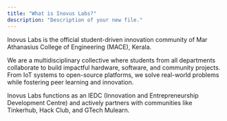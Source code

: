 ```yaml
---
title: "What is Inovus Labs?"
description: "Description of your new file."
---
```


Inovus Labs is the official student-driven innovation community of Mar Athanasius College of Engineering (MACE), Kerala.

We are a multidisciplinary collective where students from all departments collaborate to build impactful hardware, software, and community projects. From IoT systems to open-source platforms, we solve real-world problems while fostering peer learning and innovation.

Inovus Labs functions as an IEDC (Innovation and Entrepreneurship Development Centre) and actively partners with communities like Tinkerhub, Hack Club, and GTech Mulearn.